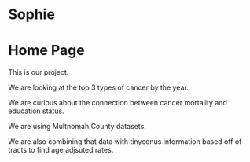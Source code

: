 # Sophie
<h1>Home Page</h1>
<p>This is our project.</p>
<p>We are looking at the top 3 types of cancer by the year.</p>
<p>We are curious about the connection between cancer mortality and education status.</p>
<p>We are using Multnomah County datasets.</p>
<p>We are also combining that data with tinycenus information based off of tracts to find age adjsuted rates.<p/>